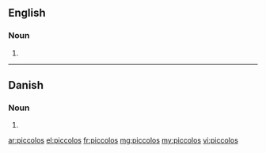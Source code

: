 ==English==

===Noun===
{{head|en|plural}}

# {{plural of|piccolo|lang=en|nocat=1}}

----

==Danish==

===Noun===
{{head|da|noun form|g=c}}

# {{form of|genitive singular indefinite|piccolo|lang=da}}

[[ar:piccolos]]
[[el:piccolos]]
[[fr:piccolos]]
[[mg:piccolos]]
[[my:piccolos]]
[[vi:piccolos]]